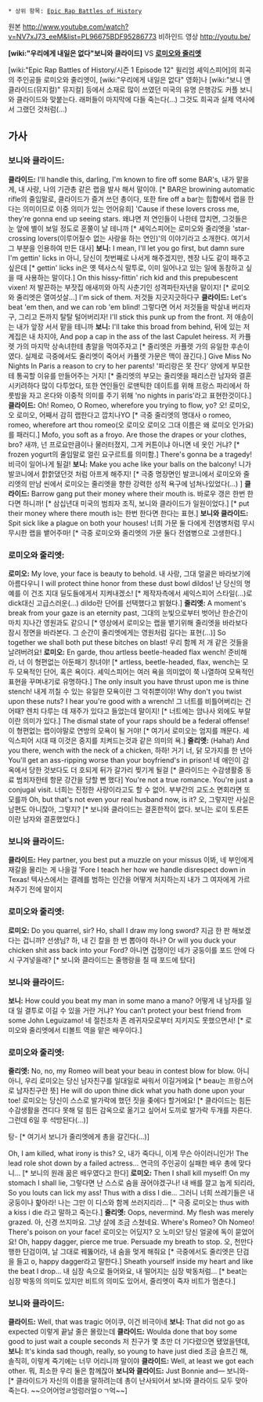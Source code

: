  * 상위 항목: [[Epic Rap Battles of History]]

{{{#!html
<object width="560" height="315"><iframe width="560" height="315" src="//www.youtube.com/embed/NV7xJ73_eeM" frameborder="0" allowfullscreen></iframe>}}}

원본 http://www.youtube.com/watch?v=NV7xJ73_eeM&list=PL96675BDF95286773
비하인드 영상 http://youtu.be/

'''[wiki:"우리에게 내일은 없다"보니와 클라이드]''' VS '''[[로미오와 줄리엣]]'''

[wiki:"Epic Rap Battles of History/시즌 1 Episode 12" 윌리엄 셰익스피어]의 희곡의 주인공들 로미오와 줄리엣이, [wiki:"우리에게 내일은 없다" 영화]나 [wiki:"보니 앤 클라이드(뮤지컬)" 뮤지컬] 등에서 소재로 많이 쓰였던 미국의 유명 은행강도 커플 보니와 클라이드와 맞붙는다. 래퍼들이 마지막에 다들 죽는다(...) 그것도 희곡과 실제 역사에서 그랬던 것처럼(...)

== 가사 ==
=== 보니와 클라이드: ===
'''클라이드:'''
I'll handle this, darling, I'm known to fire off some BAR's,
내가 맡을게, 내 사랑, 나의 기관총 같은 랩을 발사 해서 말이야. [* BAR은 browining automatic rifle의 줄임말로, 클라이드가 즐겨 쓰던 총이다, 또한 fire off a bar는 힙합에서 랩을 한다는 의미이므로 이중 의미가 있는 언어유희]
'Cause if these lovers cross me, they're gonna end up seeing stars.
왜냐면 저 연인들이 나한테 깝치면, 그것들은 눈 앞에 별이 보일 정도로 혼쭐이 날 테니까 [* 셰익스피어는 로미오와 줄리엣을 'star-crossing lovers(이루어질수 없는 사랑을 하는 연인)'의 이야기라고 소개한다. 여기서 그 부분을 인용하여 만든 대사]
'''보니:'''
I mean, I'll let you go first, but damn sure I'm gettin' licks in
아니, 당신이 첫번째로 나서게 해주겠지만, 젠장 나도 같이 패주고 싶은데 [* gettin' licks in은 옛 텍사스식 말투로, 이미 일어나고 있는 일에 동참하고 싶을 때 사용하는 말이다.]
On this hissy-fittin' rich kid and this prepubescent vixen!
저 발끈하는 부잣집 애새끼와 아직 사춘기인 성격파탄자년을 말이지! [* 로미오와 줄리엣은 열여섯살...] 
I'm sick of them.
저것들 지긋지긋하다구
'''클라이드:'''
Let's beat 'em then, and we can rob 'em blind!
그렇다면 어서 저것들을 박살내 버리자구, 그리고 돈까지 탈탈 털어버리자!
I'll stick this punk up from the front.
저 애송이는 내가 앞장 서서 맡을 테니까 
'''보니:'''
I'll take this broad from behind,
뒤에 있는 저 계집은 내 차지야,
And pop a cap in the ass of the last Capulet heiress.
저 카퓰렛 가의 마지막 상속녀한테 총알을 먹여주자고 [* 줄리엣은 카퓰렛 가의 유일한 후손이였다. 실제로 극중에서도 줄리엣이 죽어서 카퓰렛 가문은 맥이 끊긴다.]
Give Miss No Nights In Paris a reason to cry to her parents!
'파리랑은 못 잔다' 양에게 부모한테 통곡할 이유를 만들어주는 거지! [* 줄리엣의 부모는 줄리엣을 패리스란 남자와 결혼시키려하다 많이 다투었다, 또한 연인들인 로맨틱한 데이트를 위해 프랑스 파리에서 하룻밤을 자고 온다와 이중적 의미를 주기 위해 'no nights in paris'라고 표현한것이다.]
'''클라이드:'''
Oh! Romeo, O Romeo, wherefore you trying to flow, yo?
오! 로미오, 오 로미오, 어째서 감히 랩한다고 깝치나YO [* 극중 줄리엣의 명대사 o romeo, romeo, wherefore art thou romeo(오 로미오 로미오 그대 이름은 왜 로미오 인가요)를 패러디.]
Mofo, you soft as a froyo. Are those the drapes or your clothes, bro?
새꺄, 넌 프로요만큼이나 물러터졌지, 그게 커튼이냐 아니면 네 옷인 거냐? [* frozen yogurt의 줄임말로 얼린 요구르트를 의미함.]
There's gonna be a tragedy!
비극이 일어나게 될걸!
'''보니:'''
Make you ache like your balls on the balcony!
니가 발코니에서 핡핡댔던것 처럼 아프게 해주지! [* 극중 명장면인 발코니에서 로미오와 줄리엣의 만남 씬에서 로미오는 줄리엣을 향한 강력한 성적 욕구에 넘쳐나있었다(...) ]
'''클라이드:'''
Barrow gang put their money where their mouth is.
바로우 갱은 한번 한다면 하니까! [* 삼십년대 미국의 범죄자 조직, 보니와 클라이드가 일원이었다.] [* put their money where there mouth is는 한번 한다면 한다는 표현.]
'''보니와 클라이드:'''
Spit sick like a plague on both your houses!
너희 가문 둘 다에게 전염병처럼 무시무시한 랩을 뱉어주마! [* 극중 로미오와 줄리엣의 가문 둘다 전염병으로 고생한다.]
=== 로미오와 줄리엣: ===
'''로미오:'''
My love, your face is beauty to behold.
내 사랑, 그대 얼굴은 바라보기에 아름다우니
I will protect thine honor from these dust bowl dildos!
난 당신의 명예를 이 건조 지대 딜도들에게서 지켜내겠소! [* 제작자측에서 셰익스피어 스타일(...)로 dick대신 고급스러운(...) dildo란 단어를 선택했다고 밝혔다.]
'''줄리엣:'''
A moment's break from your gaze is an eternity past,
그대의 눈빛으로부터 벗어난 한순간이 마치 지나간 영원과도 같으니 [* 영상에서 로미오는 랩을 뱉기위해 줄리엣을 바라보다 잠시 정면을 바라본다. 그 순간이 줄리엣에게는 영원처럼 길다는 표현(...)]
So together we shall both put these bitches on blast!
우리 함께 저 개 같은 것들을 날려버려요!
'''로미오:'''
En garde, thou artless beetle-headed flax wench!
준비해라, 너 이 형편없는 아둔패기 창녀야! [* artless, beetle-headed, flax, wench는 모두 모욕적인 단어, 혹은 욕이다. 셰익스피어는 여러 욕을 의미없이 쭉 나열하여 모욕적인 표현을 꾸며내기로 유명하다.]
The only insult you have thrust upon me is thine stench!
내게 끼칠 수 있는 유일한 모욕이란 그 악취뿐이야!
Why don't you twist upon these nuts? I hear you're good with a wrench!
그 너트를 비틀어버리는 건 어때? 렌치 다루는 데 재주가 있다고 들었는데 말이지! [* 너트에는 암나사 외에도 부랄이란 의미가 있다.]
The dismal state of your raps should be a federal offense!
이 형편없는 랩이야말로 연방의 모욕이 될 거야! [* 여기서 로미오는 엄지를 깨문다. 셰익스피어 시대 때 이것은 중지를 치켜드는것과 같은 의미의 욕.]
'''줄리엣:'''
(Haha!) And you there, wench with the neck of a chicken,
하하! 거기 너, 닭 모가지를 한 년아
You'll get an ass-ripping worse than your boyfriend's in prison!
네 애인이 감옥에서 당한 것보다도 더 호되게 뒤가 갈가리 찢기게 될걸 [* 클라이드는 수감생활중 동료 범죄자한테 항문 강간을 당할 뻔 했다]
You're not a true romance. You're just a conjugal visit.
너희는 진정한 사랑이라고도 할 수 없어. 부부간의 교도소 면회라면 또 모를까 
Oh, but that's not even your real husband now, is it?
오, 그렇지만 사실은 남편도 아니잖아, 그렇지? [* 보니와 클라이드는 결혼한적이 없다. 보니는 로이 토른톤 이란 남자와 결혼했었다.]
=== 보니와 클라이드: ===
'''클라이드:'''
Hey partner, you best put a muzzle on your missus
이봐, 네 부인에게 재갈을 물리는 게 나을걸
'Fore I teach her how we handle disrespect down in Texas!
텍사스에서는 결례를 범하는 인간을 어떻게 처지하는지 내가 그 여자에게 가르쳐주기 전에 말이지

=== 로미오와 줄리엣: ===
'''로미오:'''
Do you quarrel, sir? Ho, shall I draw my long sword?
지금 한 판 해보겠다는 겁니까? 선생님? 하, 내 긴 칼을 한 번 뽑아야 하나?
Or will you duck your chicken shit ass back into your Ford?
아니면 겁쟁이인 네가 궁둥이를 포드 안에 다시 구겨넣을래? [* 보니와 클라이드는 줄행랑을 칠 때 포드에 탔다]

=== 보니와 클라이드: ===
'''보니:'''
How could you beat my man in some mano a mano?
어떻게 내 남자를 일 대 일 결투로 이길 수 있을 거란 거냐?
You can't protect your best friend from some John Leguizamo!
네 절친조차 존 레귀자모로부터 지키지도 못했으면서! [* 로미오와 줄리엣에서 티볼트 역을 맡은 배우이다.]

=== 로미오와 줄리엣: ===
'''줄리엣:'''
No, no, my Romeo will beat your beau in contest blow for blow.
아니 아니, 우리 로미오는 당신 남자친구를 일대일로 싸워서 이길거에요 [* beau는 프랑스어로 남자친구란 뜻]
He will do upon thine dick what you hath done upon your toe!
로미오는 당신이 스스로 발가락에 했던 짓을 좆에다 할거에요! [* 클라이드는 힘든 수감생활을 견디다 못해 덜 힘든 감옥으로 옮기고 싶어서 도끼로 발가락 두개를 자른다. 그런데 6일 후 석방된다(...)]

탕- [* 여기서 보니가 줄리엣에게 총을 갈긴다(...)]

Oh, I am killed, what irony is this?
오, 내가 죽다니, 이게 무슨 아이러니인가!
The lead role shot down by a failed actress...
연극의 주인공이 실패한 배우 총에 맞다니... [* 보니의 원래 꿈은 배우였다고 한다]
'''로미오:'''
Then I shall kill myself! On my stomach I shall lie,
그렇다면 난 스스로 숨을 끊어야겠구나! 내 배를 깔고 눕게 되리라,
So you louts can lick my ass! Thus with a diss I die...
그러니 너희 쓰레기들은 내 궁둥이나 핥아라! 나는 그만 이 디스와 함께 쓰러지리라... [* 극중 로미오는 thus with a kiss i die 라고 말하고 죽는다.]
'''줄리엣:'''
Oops, nevermind. My flesh was merely grazed.
아, 신경 쓰지마요. 그냥 살에 조금 스쳤네요.
Where's Romeo? Oh Nomeo! There's poison on your face!
로미오는 어딨지? 오 노미오! 당신 얼굴에 독이 묻었어요!
Oh, happy dagger, pierce me true. Persuade my breath to stop.
오, 천만다행한 단검이여, 날 그대로 꿰뚫어라, 내 숨을 멎게 해줘요 [* 극중에서도 줄리엣은 단검을 들고 o, happy dagger라고 말한다.]
Sheath yourself inside my heart and like the beat I drop... 
내 심장 속으로 들어와요, 내 떨어지는 심장 박동처럼... [* beat는 심장 박동의 의미도 있지만 비트의 의미도 있어서, 줄리엣이 죽자 비트가 멈춘다.]
=== 보니와 클라이드: ===
'''클라이드:'''
Well, that was tragic
어이쿠, 이건 비극이네
'''보니:'''
That did not go as expected
이렇게 끝날 줄은 몰랐는데
'''클라이드:'''
Woulda done that boy some good to just wait a couple seconds
저 친구가 몇 초만 더 기다렸으면 됐었을텐데,
'''보니:'''
It's kinda sad though, really, so young to have just died
조금 슬프긴 해, 솔직히, 이렇게 죽기에는 너무 어리니까 말이야 
'''클라이드:'''
Well, at least we got each other.
뭐, 최소한 우리 둘은 함께잖아
'''보니와 클라이드:'''
Just Bonnie and—
보니와- [* 클라이드가 자신의 이름을 말하려는데 총이 난사되어서 보니와 클라이드 모두 맞아 죽는다. ~~으어어엉ㄹ엉렁러얼ㅇㄱ억~~]

